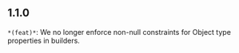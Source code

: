 ## 1.1.0
`*(feat)*`: We no longer enforce non-null constraints for Object type properties in builders.


